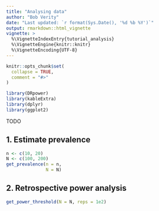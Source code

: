 ---
title: "Analysing data"
author: "Bob Verity"
date: "Last updated: `r format(Sys.Date(), '%d %b %Y')`"
output: rmarkdown::html_vignette
vignette: >
  %\VignetteIndexEntry{tutorial_analysis}
  %\VignetteEngine{knitr::knitr}
  %\VignetteEncoding{UTF-8}
---

```{r, include = FALSE}
knitr::opts_chunk$set(
  collapse = TRUE,
  comment = "#>"
)
```
```{r, echo=FALSE, message=FALSE, warning=FALSE}
library(DRpower)
library(kableExtra)
library(dplyr)
library(ggplot2)
```

TODO

## 1. Estimate prevalence

```{r}
n <- c(10, 20)
N <- c(100, 200)
get_prevalence(n = n,
               N = N)
```

## 2. Retrospective power analysis


```{r}
get_power_threshold(N = N, reps = 1e2)
```


